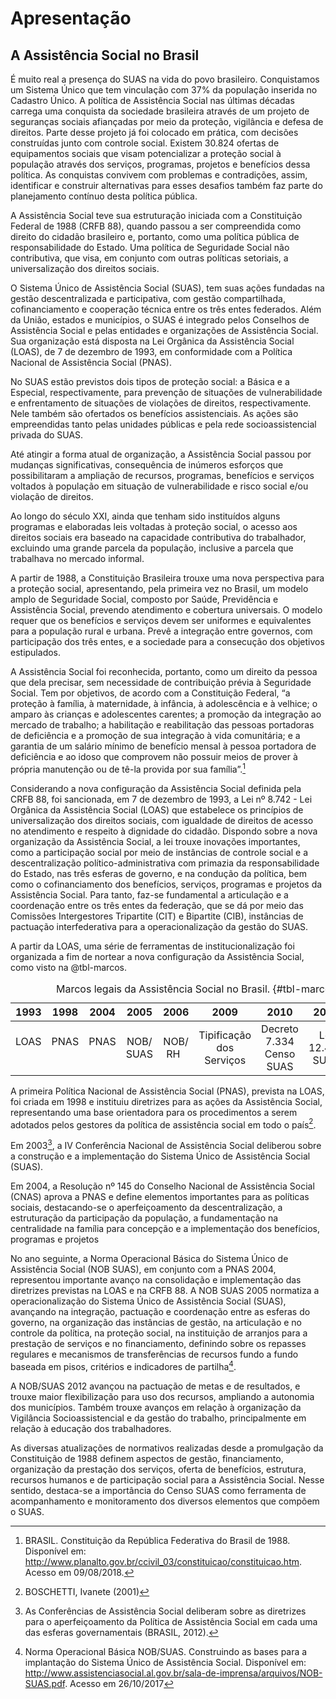 # Apresentação {.unnumbered}

## A Assistência Social no Brasil {.unnumbered}

É muito real a presença do SUAS na vida do povo brasileiro. Conquistamos um Sistema Único que tem vinculação com 37% da população inserida no Cadastro Único. A política de Assistência Social nas últimas décadas carrega uma conquista da sociedade brasileira através de um projeto de seguranças sociais afiançadas por meio da proteção, vigilância e defesa de direitos. Parte desse projeto já foi colocado em prática, com decisões construídas junto com controle social. Existem 30.824 ofertas de equipamentos sociais que visam potencializar a proteção social à população através dos serviços, programas, projetos e benefícios dessa política. As conquistas convivem com problemas e contradições, assim, identificar e construir alternativas para esses desafios também faz parte do planejamento contínuo desta política pública.

A Assistência Social teve sua estruturação iniciada com a Constituição Federal de 1988 (CRFB 88), quando passou a ser compreendida como direito do cidadão brasileiro e, portanto, como uma política pública de responsabilidade do Estado. Uma política de Seguridade Social não contributiva, que visa, em conjunto com outras políticas setoriais, a universalização dos direitos sociais.

O Sistema Único de Assistência Social (SUAS), tem suas ações fundadas na gestão descentralizada e participativa, com gestão compartilhada, cofinanciamento e cooperação técnica entre os três entes federados. Além da União, estados e municípios, o SUAS é integrado pelos Conselhos de Assistência Social e pelas entidades e organizações de Assistência Social. Sua organização está disposta na Lei Orgânica da Assistência Social (LOAS), de 7 de dezembro de 1993, em conformidade com a Política Nacional de Assistência Social (PNAS).

No SUAS estão previstos dois tipos de proteção social: a Básica e a Especial, respectivamente, para prevenção de situações de vulnerabilidade e enfrentamento de situações de violações de direitos, respectivamente. Nele também são ofertados os benefícios assistenciais. As ações são empreendidas tanto pelas unidades públicas e pela rede socioassistencial privada do SUAS.

Até atingir a forma atual de organização, a Assistência Social passou por mudanças significativas, consequência de inúmeros esforços que possibilitaram a ampliação de recursos, programas, benefícios e serviços voltados à população em situação de vulnerabilidade e risco social e/ou violação de direitos.

Ao longo do século XXI, ainda que tenham sido instituídos alguns programas e elaboradas leis voltadas à proteção social, o acesso aos direitos sociais era baseado na capacidade contributiva do trabalhador, excluindo uma grande parcela da população, inclusive a parcela que trabalhava no mercado informal.

A partir de 1988, a Constituição Brasileira trouxe uma nova perspectiva para a proteção social, apresentando, pela primeira vez no Brasil, um modelo amplo de Seguridade Social, composto por Saúde, Previdência e Assistência Social, prevendo atendimento e cobertura universais. O modelo requer que os benefícios e serviços devem ser uniformes e equivalentes para a população rural e urbana. Prevê a integração entre governos, com participação dos três entes, e a sociedade para a consecução dos objetivos estipulados.

A Assistência Social foi reconhecida, portanto, como um direito da pessoa que dela precisar, sem necessidade de contribuição prévia à Seguridade Social. Tem por objetivos, de acordo com a Constituição Federal, "a proteção à família, à maternidade, à infância, à adolescência e à velhice; o amparo às crianças e adolescentes carentes; a promoção da integração ao mercado de trabalho; a habilitação e reabilitação das pessoas portadoras de deficiência e a promoção de sua integração à vida comunitária; e a garantia de um salário mínimo de benefício mensal à pessoa portadora de deficiência e ao idoso que comprovem não possuir meios de prover à própria manutenção ou de tê-la provida por sua família".[^apresentacao-1]

[^apresentacao-1]: BRASIL. Constituição da República Federativa do Brasil de 1988. Disponível em: <http://www.planalto.gov.br/ccivil_03/constituicao/constituicao.htm>. Acesso em 09/08/2018.

Considerando a nova configuração da Assistência Social definida pela CRFB 88, foi sancionada, em 7 de dezembro de 1993, a Lei nº 8.742 - Lei Orgânica da Assistência Social (LOAS) que estabelece os princípios de universalização dos direitos sociais, com igualdade de direitos de acesso no atendimento e respeito à dignidade do cidadão. Dispondo sobre a nova organização da Assistência Social, a lei trouxe inovações importantes, como a participação social por meio de instâncias de controle social e a descentralização político-administrativa com primazia da responsabilidade do Estado, nas três esferas de governo, e na condução da política, bem como o cofinanciamento dos benefícios, serviços, programas e projetos da Assistência Social. Para tanto, faz-se fundamental a articulação e a coordenação entre os três entes da federação, que se dá por meio das Comissões Intergestores Tripartite (CIT) e Bipartite (CIB), instâncias de pactuação interfederativa para a operacionalização da gestão do SUAS.

A partir da LOAS, uma série de ferramentas de institucionalização foi organizada a fim de nortear a nova configuração da Assistência Social, como visto na @tbl-marcos.

| 1993 | 1998 | 2004 | 2005 | 2006 | 2009 | 2010 | 2011 | 2012 |
|:--:|:--:|:--:|:--:|:--:|:--:|:--:|:--:|:--:|
| LOAS     | PNAS     | PNAS     | NOB/ SUAS | NOB/ RH   | Tipificação dos Serviços | Decreto 7.334 Censo SUAS | Lei 12.435 SUAS | NOB/ SUAS |

: Marcos legais da Assistência Social no Brasil. {#tbl-marcos}

A primeira Política Nacional de Assistência Social (PNAS), prevista na LOAS, foi criada em 1998 e instituiu diretrizes para as ações da Assistência Social, representando uma base orientadora para os procedimentos a serem adotados pelos gestores da política de assistência social em todo o país[^apresentacao-2].

[^apresentacao-2]: BOSCHETTI, Ivanete (2001)

Em 2003[^apresentacao-3], a IV Conferência Nacional de Assistência Social deliberou sobre a construção e a implementação do Sistema Único de Assistência Social (SUAS).

[^apresentacao-3]: As Conferências de Assistência Social deliberam sobre as diretrizes para o aperfeiçoamento da Política de Assistência Social em cada uma das esferas governamentais (BRASIL, 2012).

Em 2004, a Resolução nº 145 do Conselho Nacional de Assistência Social (CNAS) aprova a PNAS e define elementos importantes para as políticas sociais, destacando-se o aperfeiçoamento da descentralização, a estruturação da participação da população, a fundamentação na centralidade na família para concepção e a implementação dos benefícios, programas e projetos

No ano seguinte, a Norma Operacional Básica do Sistema Único de Assistência Social (NOB SUAS), em conjunto com a PNAS 2004, representou importante avanço na consolidação e implementação das diretrizes previstas na LOAS e na CRFB 88. A NOB SUAS 2005 normatiza a operacionalização do Sistema Único de Assistência Social (SUAS), avançando na integração, pactuação e coordenação entre as esferas do governo, na organização das instâncias de gestão, na articulação e no controle da política, na proteção social, na instituição de arranjos para a prestação de serviços e no financiamento, definindo sobre os repasses regulares e mecanismos de transferências de recursos fundo a fundo baseada em pisos, critérios e indicadores de partilha[^apresentacao-4].

[^apresentacao-4]: Norma Operacional Básica NOB/SUAS. Construindo as bases para a implantação do Sistema Único de Assistência Social. Disponível em: <http://www.assistenciasocial.al.gov.br/sala-de-imprensa/arquivos/NOB-SUAS.pdf>. Acesso em 26/10/2017

A NOB/SUAS 2012 avançou na pactuação de metas e de resultados, e trouxe maior flexibilização para uso dos recursos, ampliando a autonomia dos municípios. Também trouxe avanços em relação à organização da Vigilância Socioassistencial e da gestão do trabalho, principalmente em relação à educação dos trabalhadores.

As diversas atualizações de normativos realizadas desde a promulgação da Constituição de 1988 definem aspectos de gestão, financiamento, organização da prestação dos serviços, oferta de benefícios, estrutura, recursos humanos e de participação social para a Assistência Social. Nesse sentido, destaca-se a importância do Censo SUAS como ferramenta de acompanhamento e monitoramento dos diversos elementos que compõem o SUAS.
